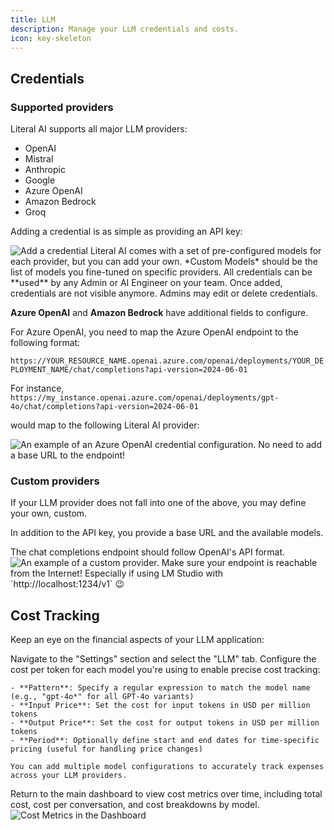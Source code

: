 ```yaml
---
title: LLM
description: Manage your LLM credentials and costs.
icon: key-skeleton
---
```


## Credentials

### Supported providers

Literal AI supports all major LLM providers:
- OpenAI
- Mistral
- Anthropic
- Google
- Azure OpenAI
- Amazon Bedrock
- Groq

Adding a credential is as simple as providing an API key:
<Frame caption="Add a credential">
    <img src="/images/add-credentials.gif" alt="Add a credential" />
</Frame>

<Tip>
Literal AI comes with a set of pre-configured models for each provider, but you can add your own.  
*Custom Models* should be the list of models you fine-tuned on specific providers.
</Tip>

<Info>
All credentials can be **used** by any Admin or AI Engineer on your team.  
Once added, credentials are not visible anymore. Admins may edit or delete credentials.
</Info>

**Azure OpenAI** and **Amazon Bedrock** have additional fields to configure.

For Azure OpenAI, you need to map the Azure OpenAI endpoint to the following format:

`https://YOUR_RESOURCE_NAME.openai.azure.com/openai/deployments/YOUR_DEPLOYMENT_NAME/chat/completions?api-version=2024-06-01`

For instance, 
`https://my_instance.openai.azure.com/openai/deployments/gpt-4o/chat/completions?api-version=2024-06-01`

would map to the following Literal AI provider:
<Frame caption="Azure OpenAI Credential Configuration"  >
  <img src="/images/azureopenai.png" alt="An example of an Azure OpenAI credential configuration." />
</Frame>

<Note>
No need to add a base URL to the endpoint!
</Note>

### Custom providers

If your LLM provider does not fall into one of the above, you may define your own, custom. 

In addition to the API key, you provide a base URL and the available models.

<Note>
The chat completions endpoint should follow OpenAI's API format.
</Note>

<Frame caption="Custom provider">
  <img src="/images/add-custom-provider.gif" alt="An example of a custom provider." />
</Frame>

<Warning>
Make sure your endpoint is reachable from the Internet!  
Especially if using LM Studio with `http://localhost:1234/v1` 😉
</Warning>

## Cost Tracking

Keep an eye on the financial aspects of your LLM application:

<Steps>
  <Step title="Access LLM Settings">
    Navigate to the "Settings" section and select the "LLM" tab.
  </Step>
  <Step title="Configure Model Costs">
    Configure the cost per token for each model you're using to enable precise cost tracking:

    - **Pattern**: Specify a regular expression to match the model name (e.g., "gpt-4o*" for all GPT-4o variants)
    - **Input Price**: Set the cost for input tokens in USD per million tokens
    - **Output Price**: Set the cost for output tokens in USD per million tokens
    - **Period**: Optionally define start and end dates for time-specific pricing (useful for handling price changes)

    You can add multiple model configurations to accurately track expenses across your LLM providers.
  </Step>
  <Step title="Monitor Costs in the Dashboard">
    Return to the main dashboard to view cost metrics over time, including total cost, cost per conversation, and cost breakdowns by model.
    <Frame caption="Cost Metrics in the Dashboard">
      <img src="/images/model-costs.png" alt="Cost Metrics in the Dashboard" />
    </Frame>
  </Step>
</Steps>
